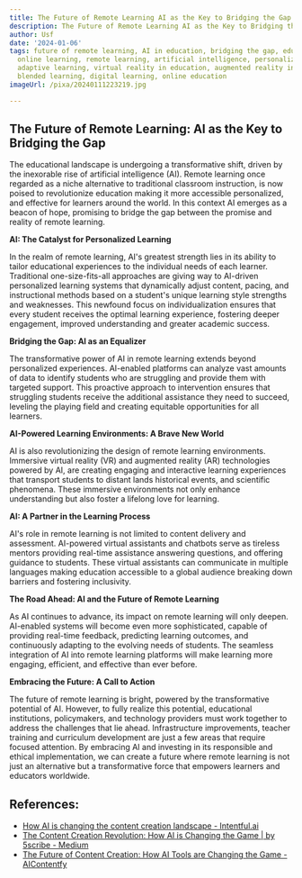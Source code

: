 ```yaml
---
title: The Future of Remote Learning AI as the Key to Bridging the Gap
description: The Future of Remote Learning AI as the Key to Bridging the Gap
author: Usf
date: '2024-01-06'
tags: future of remote learning, AI in education, bridging the gap, educational technology,
  online learning, remote learning, artificial intelligence, personalized learning,
  adaptive learning, virtual reality in education, augmented reality in education,
  blended learning, digital learning, online education
imageUrl: /pixa/20240111223219.jpg

---
```

## The Future  of Remote Learning: AI as the Key to Bridging  the Gap

The  educational landscape is undergoing a transformative shift, driven by the inexorable rise of artificial intelligence  (AI). Remote learning  once regarded as a niche  alternative to traditional classroom instruction, is now poised to revolutionize education making it more accessible personalized, and  effective for learners around the  world. In this context AI emerges as a  beacon of hope, promising to bridge  the gap between the promise and reality of remote learning.

**AI: The Catalyst for Personalized Learning**

In the realm of remote learning, AI's  greatest strength lies in  its ability to  tailor educational experiences to the individual needs of each learner. Traditional one-size-fits-all approaches are giving way to AI-driven personalized learning systems that dynamically  adjust content,  pacing, and instructional methods  based on a student's  unique learning style strengths and weaknesses.  This newfound focus on individualization ensures  that every student receives the optimal learning  experience, fostering  deeper engagement,  improved  understanding and greater academic success.

**Bridging the Gap: AI as an Equalizer**

The transformative power of AI in remote learning extends beyond personalized experiences. AI-enabled platforms can analyze vast amounts of data to identify  students who are struggling and provide them with targeted support. This  proactive approach  to  intervention ensures that  struggling students receive the additional assistance they need to succeed,  leveling the playing field and creating equitable opportunities for all learners.

**AI-Powered Learning Environments: A Brave New World**

AI is also revolutionizing the design of remote learning environments. Immersive virtual reality (VR)  and augmented reality (AR) technologies powered by AI, are creating engaging and  interactive learning experiences that transport students to distant lands historical events, and scientific  phenomena. These immersive environments not only enhance  understanding but also foster a lifelong  love for learning.

**AI: A Partner in the Learning Process**

AI's role in remote learning is not limited to content delivery and assessment. AI-powered virtual assistants and chatbots  serve  as tireless mentors providing real-time assistance answering questions, and offering guidance to students. These virtual assistants can communicate  in multiple languages making education  accessible  to  a global audience breaking down barriers and fostering inclusivity.

**The Road Ahead: AI and the Future of Remote Learning**

As AI continues to advance, its impact on remote learning will only deepen. AI-enabled systems will become even more sophisticated, capable of providing real-time feedback, predicting learning outcomes, and continuously adapting to the evolving needs of students. The seamless integration of AI into remote learning platforms will make learning  more  engaging, efficient, and effective than ever before.

**Embracing the  Future: A Call to Action**

The future of remote learning is bright, powered  by the transformative potential of AI. However, to fully realize this potential, educational institutions, policymakers, and technology  providers  must work together to address the challenges that lie ahead. Infrastructure improvements,  teacher training and curriculum development are just a few areas that require focused attention. By embracing AI and investing  in its responsible  and ethical  implementation, we can create a future where remote learning is not just an alternative but a transformative force that empowers learners and educators worldwide.

## References:
- [How AI is changing the content creation landscape - Intentful.ai](https://www.intentful.ai/blog/how-ai-is-changing-the-content-creation-landscape)
- [The Content Creation Revolution: How AI is Changing the Game | by 5scribe - Medium](https://medium.com/@marketing_51433/the-content-creation-revolution-how-ai-is-changing-the-game-456a633397f2)
- [The Future of Content Creation: How AI Tools are Changing the Game - AIContentfy](https://aicontentfy.com/en/blog/future-of-content-creation-how-ai-tools-are-changing-game)

